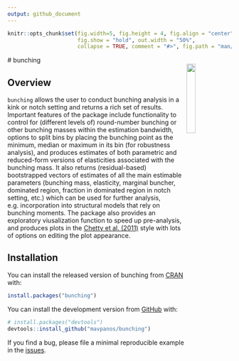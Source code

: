 ```yaml
---
output: github_document
---
```


<!-- README.md is generated from README.Rmd. Please edit that file -->


```r
knitr::opts_chunk$set(fig.width=5, fig.height = 4, fig.align = "center", 
                      fig.show = "hold", out.width = "50%",
                      collapse = TRUE, comment = "#>", fig.path = "man/figures/README-")

```



# bunching <div><img src='man/figures/bunching_logo.png' style='float: right; width: 20%' /></div>
<!-- badges: start -->
<!-- badges: end -->

## Overview
`bunching` allows the user to conduct bunching analysis in a kink or notch setting and returns a rich set of results.  Important features of the package include functionality to control for (different levels of) round-number bunching or other bunching masses within the estimation bandwidth, options to split bins by placing the bunching point as the minimum, median or maximum in its bin (for robustness analysis), and produces estimates of both parametric and reduced-form versions of elasticities associated with the bunching mass. It also returns (residual-based) bootstrapped vectors of estimates of all the main estimable parameters (bunching mass, elasticity, marginal buncher, dominated region, fraction in dominated region in notch setting, etc.) which can be used for further analysis, e.g. incorporation into structural models that rely on bunching moments. The package also provides an exploratory viusalization function to speed up pre-analysis, and  produces plots in the [Chetty et al. (2011)](https://doi.org/10.1093/qje/qjr013) style with lots of options on editing the plot appearance. 

## Installation

You can install the released version of bunching from [CRAN](https://CRAN.R-project.org) with:

``` r
install.packages("bunching")
```

You can install the development version from [GitHub](https://github.com/) with:

``` r
# install.packages("devtools")
devtools::install_github("mavpanos/bunching")
```

If you find a bug, please file a minimal reproducible example in the [issues](https://github.com/mavpanos/bunching/issues).

